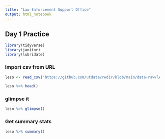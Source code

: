 ```yaml
---
title: "Law Enforcement Support Office"
output: html_notebook
---
```


## Day 1 Practice

```r
library(tidyverse)
library(janitor)
library(lubridate)
```

### Import csv from URL

```r
leso <- read_csv("https://github.com/utdata/rwdir/blob/main/data-raw/leso.csv?raw=true") %>% clean_names()

leso %>% head()
```

### glimpse it

```r
leso %>% glimpse()
```

### Get summary stats

```r
leso %>% summary()
```


